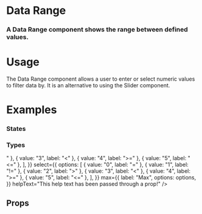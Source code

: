 
<Meta title="Data Entry|Ranges/Data Range" component={DataRange} />

# Data Range

### A Data Range component shows the range between defined values.

<Preview withToolbar>
  <Story name="Standard">
    <DataRange
            id="default"
            label="Data Range (default)"
            helpText="Hang in there, buddy, I'm here to help!"
            min={{
              label: "Min",
            }}
            max={{
              label: "Max",
            }}
          />
  </Story>
</Preview>

# Usage

The Data Range component allows a user to enter or select numeric values to filter data by. It is an alternative to using the Slider component.

# Examples

### States

<Preview>
  <Story name="States">
   <Form columns="1">
        <FormSection>
          <DataRange
            id="input"
            label="Price Range"
            min={{
              label: "Min",
            }}
            max={{
              label: "Max",
            }}
            helpText="Hang in there, buddy, I'm here to help!"
          />
          <DataRange
            id="inputError"
            label="Price Range (error)"
            min={{
              label: "Min",
            }}
            max={{
              label: "Max",
            }}
            helpText="Hang in there, buddy, I'm here to help!"
            error
          />
          <DataRange
            id="inputError"
            label="Price Range (With Error message)"
            labelMin="Min"
            labelMax="Max"
            helpText="Hang in there, buddy, I'm here to help!"
            error="Out of range!"
          />
          <DataRange
            id="inputDisabled"
            label="Price Range (disabled)"
            min={{
              label: "Min",
            }}
            max={{
              label: "Max",
            }}
            disabled
          />
        </FormSection>
        </Form>
  </Story>
</Preview>


### Types

<Preview>
  <Story name="Types">
   <Form columns="1">
    <FormSection>
          <DataRange
            id="input"
            label="Input Range"
            min={{
              label: "Min",
            }}
            max={{
              label: "Max",
            }}
            helpText="Hang in there, buddy, I'm here to help!"
          />
          <DataRange
            id="select"
            label="Select Range"
            min={{
              label: "Min",
              options: [
  { value: "0", label: "0" },
  { value: "1", label: "1" },
  { value: "2", label: "2" },
  { value: "3", label: "3" },
  { value: "4", label: "4" },
  { value: "5", label: "5" },
],
            }}
            max={{
              label: "Max",
              options: [
  { value: "0", label: "0" },
  { value: "1", label: "1" },
  { value: "2", label: "2" },
  { value: "3", label: "3" },
  { value: "4", label: "4" },
  { value: "5", label: "5" },
],
            }}
            helpText="Hang in there, buddy, I'm here to help!"
          />
          <DataRange
            id="selectOperation"
            label="Select Range with Selector Operator"
            min={{
              label: "Min",
              options: [
  { value: "0", label: "=" },
  { value: "1", label: "!=" },
  { value: "2", label: ">" },
  { value: "3", label: "<" },
  { value: "4", label: ">=" },
  { value: "5", label: "<=" },
],
            }}
            select={{ options: [
  { value: "0", label: "=" },
  { value: "1", label: "!=" },
  { value: "2", label: ">" },
  { value: "3", label: "<" },
  { value: "4", label: ">=" },
  { value: "5", label: "<=" },
], }}
            max={{
              label: "Max",
              options: options,
            }}
            helpText="This help text has been passed through a prop!"
          />         
        </FormSection>
        </Form>
  </Story>
</Preview>

## Props

<Props of={DataRange} />